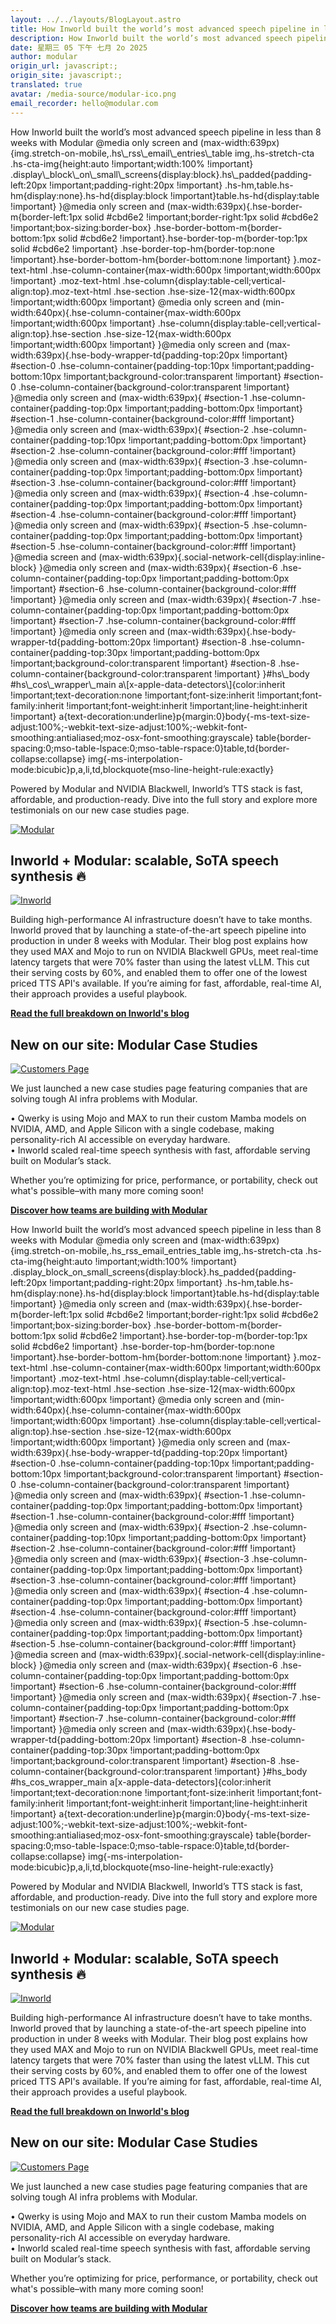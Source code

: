 ```yaml
---
layout: ../../layouts/BlogLayout.astro
title: How Inworld built the world’s most advanced speech pipeline in less than 8 weeks with Modular
description: How Inworld built the world’s most advanced speech pipeline in less than 8 weeks with Modular
date: 星期三 05 下午 七月 2o 2025
author: modular
origin_url: javascript:;
origin_site: javascript:;
translated: true
avatar: /media-source/modular-ico.png
email_recorder: hello@modular.com
---
```



<Reference client:only="react" title="How Inworld built the world’s most advanced speech pipeline in less than 8 weeks with Modular" url="javascript:;" />

<Detail client:only="react">
	How Inworld built the world’s most advanced speech pipeline in less than 8 weeks with Modular          @media only screen and (max-width:639px)&lcub;img.stretch-on-mobile,.hs\_rss\_email\_entries\_table img,.hs-stretch-cta .hs-cta-img&lcub;height:auto !important;width:100% !important} .display\_block\_on\_small\_screens&lcub;display:block}.hs\_padded&lcub;padding-left:20px !important;padding-right:20px !important} .hs-hm,table.hs-hm&lcub;display:none}.hs-hd&lcub;display:block !important}table.hs-hd&lcub;display:table !important} }@media only screen and (max-width:639px)&lcub;.hse-border-m&lcub;border-left:1px solid #cbd6e2 !important;border-right:1px solid #cbd6e2 !important;box-sizing:border-box} .hse-border-bottom-m&lcub;border-bottom:1px solid #cbd6e2 !important}.hse-border-top-m&lcub;border-top:1px solid #cbd6e2 !important} .hse-border-top-hm&lcub;border-top:none !important}.hse-border-bottom-hm&lcub;border-bottom:none !important} }.moz-text-html .hse-column-container&lcub;max-width:600px !important;width:600px !important} .moz-text-html .hse-column&lcub;display:table-cell;vertical-align:top}.moz-text-html .hse-section .hse-size-12&lcub;max-width:600px !important;width:600px !important} @media only screen and (min-width:640px)&lcub;.hse-column-container&lcub;max-width:600px !important;width:600px !important} .hse-column&lcub;display:table-cell;vertical-align:top}.hse-section .hse-size-12&lcub;max-width:600px !important;width:600px !important} }@media only screen and (max-width:639px)&lcub;.hse-body-wrapper-td&lcub;padding-top:20px !important} #section-0 .hse-column-container&lcub;padding-top:10px !important;padding-bottom:10px !important;background-color:transparent !important} #section-0 .hse-column-container&lcub;background-color:transparent !important} }@media only screen and (max-width:639px)&lcub; #section-1 .hse-column-container&lcub;padding-top:0px !important;padding-bottom:0px !important} #section-1 .hse-column-container&lcub;background-color:#fff !important} }@media only screen and (max-width:639px)&lcub; #section-2 .hse-column-container&lcub;padding-top:10px !important;padding-bottom:0px !important} #section-2 .hse-column-container&lcub;background-color:#fff !important} }@media only screen and (max-width:639px)&lcub; #section-3 .hse-column-container&lcub;padding-top:0px !important;padding-bottom:0px !important} #section-3 .hse-column-container&lcub;background-color:#fff !important} }@media only screen and (max-width:639px)&lcub; #section-4 .hse-column-container&lcub;padding-top:0px !important;padding-bottom:0px !important} #section-4 .hse-column-container&lcub;background-color:#fff !important} }@media only screen and (max-width:639px)&lcub; #section-5 .hse-column-container&lcub;padding-top:0px !important;padding-bottom:0px !important} #section-5 .hse-column-container&lcub;background-color:#fff !important} }@media screen and (max-width:639px)&lcub;.social-network-cell&lcub;display:inline-block} }@media only screen and (max-width:639px)&lcub; #section-6 .hse-column-container&lcub;padding-top:0px !important;padding-bottom:0px !important} #section-6 .hse-column-container&lcub;background-color:#fff !important} }@media only screen and (max-width:639px)&lcub; #section-7 .hse-column-container&lcub;padding-top:0px !important;padding-bottom:0px !important} #section-7 .hse-column-container&lcub;background-color:#fff !important} }@media only screen and (max-width:639px)&lcub;.hse-body-wrapper-td&lcub;padding-bottom:20px !important} #section-8 .hse-column-container&lcub;padding-top:30px !important;padding-bottom:0px !important;background-color:transparent !important} #section-8 .hse-column-container&lcub;background-color:transparent !important} }#hs\_body #hs\_cos\_wrapper\_main a\[x-apple-data-detectors\]&lcub;color:inherit !important;text-decoration:none !important;font-size:inherit !important;font-family:inherit !important;font-weight:inherit !important;line-height:inherit !important} a&lcub;text-decoration:underline}p&lcub;margin:0}body&lcub;-ms-text-size-adjust:100%;-webkit-text-size-adjust:100%;-webkit-font-smoothing:antialiased;moz-osx-font-smoothing:grayscale} table&lcub;border-spacing:0;mso-table-lspace:0;mso-table-rspace:0}table,td&lcub;border-collapse:collapse} img&lcub;-ms-interpolation-mode:bicubic}p,a,li,td,blockquote&lcub;mso-line-height-rule:exactly}

Powered by Modular and NVIDIA Blackwell, Inworld’s TTS stack is fast, affordable, and production-ready. Dive into the full story and explore more testimonials on our new case studies page.

[![Modular](https://hs-24141518.f.hubspotemail.net/hub/24141518/hubfs/Group%201%20(5).png?width=600&upscale=true&name=Group%201%20(5).png)](https://d2Sj-804.na1.hubspotlinks.com/Ctc/DP+113/d2Sj-804/VWfPLZ2N67vVW81ykP62dDJv9W4xGMq_5yws0WN2QYvzF3m2nnW6N1vHY6lZ3lBW2lvpzh4zVy70W82XTcg4HpJbQW4Vsp822DdY7KW8VZwyM6WL3BXW6Prh_f7sdNQ_W7hdq-q4y4D6KW68SSKS2GvjsvW3nbblB63VBDhW8zxBdx4gbKqxW1-ZJ8Y24j8Y_W4RbQ766rn5PWW1_ZxcM5kLv8QW2PqX4K7RXSlzW1VZgj01C_0L7N3m80Mfqt-cSW5-43z35-6v2KW5L-p9W19Z8cpW5kQk1f7MSxlQW57451Y8cB-ZHW8MjT885chw6YW8BStNv23n5Y4W5ndPRw693Vg0f3BLlQT04)

## Inworld + Modular: scalable, SoTA speech synthesis 🔥

[![Inworld](https://hs-24141518.f.hubspotemail.net/hub/24141518/hubfs/Inworld.png?width=1120&upscale=true&name=Inworld.png)](https://d2Sj-804.na1.hubspotlinks.com/Ctc/DP+113/d2Sj-804/VWfPLZ2N67vVW81ykP62dDJv9W4xGMq_5yws0WN2QYvBR3m2nnW95jsWP6lZ3n-W40_r-W5vjXlyVFNqHz14t43RVTslRZ4P9jWsN9dsDLsrmjK7W29yXpS4WfcLrV15DXb7YJP5xW7hBcjw6J0zMcW2D2qtY8DffWfW38Jv9075hD_nW6FrKn9316PlGW5W2F4s1JhynfW3lvt7n4ZW36TW6fh4m85jrZ4vW5zgk333Cl-lDW8mK8PT7fGBT2W3bB1__8TctDTV3hMVf83wTT3W5wySFq4X0nX4W8K20Rd3dp035W3RTwlY9lWd6cW2KKJQS3Qb9QHW82vnWX5vBtKjW7TPCkx2B-JQDW7YKxZc8_g0FxW2CCh9n2nyFL-W7TDpBn4Qkb_lW9fcwXv7W9vL3W1Sd7t63_hFSBW8WtDb12JsfKHW5vyX5J64N5dJf6YpWrg04)

Building high-performance AI infrastructure doesn’t have to take months. Inworld proved that by launching a state-of-the-art speech pipeline into production in under 8 weeks with Modular. Their blog post explains how they used MAX and Mojo to run on NVIDIA Blackwell GPUs, meet real-time latency targets that were 70% faster than using the latest vLLM. This cut their serving costs by 60%, and enabled them to offer one of the lowest priced TTS API's available. If you’re aiming for fast, affordable, real-time AI, their approach provides a useful playbook.

[**Read the full breakdown on Inworld's blog**](https://d2Sj-804.na1.hubspotlinks.com/Ctc/DP+113/d2Sj-804/VWfPLZ2N67vVW81ykP62dDJv9W4xGMq_5yws0WN2QYvBR3m2nnW95jsWP6lZ3nKW4wRQdJ6JPR-dW67z2yb96jp9tW3zBWg-1ZzPxsW2yXgNf7DFV1hW5t-cc-3ZXdW2N4123tL2Tkn6W5zs21_37JtnDW3VRf_Z76BW6kVWqVF02zSVlhW1YCbWd4RpV1hW1FnTtC2x4tH8W597xvm6nPSVLVdG1dH8k5MkFW2zPCp95ZQKWSF8CHFRlvkyzW6SN83p8LVVQnW569HKp98qmQZW5TSwV85_7sLJW95CVHy3tQv04W3sb32d1Jptv4W6z3ghT3c-_mrW9fNPCL4D4Fq6W4bLhnQ1sFqT7W2Y5Cc45rPT3LW2GXlF22HZRGyW96m5G05C2V0ZW5vxZXR5HzK-TW3SHG4_1fmG_9W6kkNvk1hSrV9W4kPcXB6v-ycJdXPlD204)

## New on our site: Modular Case Studies

[![Customers Page](https://hs-24141518.f.hubspotemail.net/hub/24141518/hubfs/Customers%20Page-1.jpg?width=1120&upscale=true&name=Customers%20Page-1.jpg)](https://d2Sj-804.na1.hubspotlinks.com/Ctc/DP+113/d2Sj-804/VWfPLZ2N67vVW81ykP62dDJv9W4xGMq_5yws0WN2QYvzY3m2nnW7lCdLW6lZ3mDVfqqm-4d0CmmF3WNgyDG195W6MTbx88T9JwzW6lhCqT4s6dXjW5z7Qvg76qhz9Mv4x6LTm7G7W7bnWjB7ffdfbW7slxJN2Cy98WW9cqBXm1m7gStW2cyTxD3Nbvr9W3WTVBg3Xwm7QW7KdPv_3-m3kBN5DKs1pC-gYsW7cHqTP4nMNXJW1x4XD32ZMs95W1C9Gql380Fg0V8ZBKp5HTGQpW5dBRg611vpJ1Vc7gyt7MW4Z8W5sKn5S41ZNxdW32Hm2j1p42GZW5R3W731CXv60W9dQBRM1ThLHwVFpZSg9gVxqff799Q5z04)

We just launched a new case studies page featuring companies that are solving tough AI infra problems with Modular. 

• Qwerky is using Mojo and MAX to run their custom Mamba models on NVIDIA, AMD, and Apple Silicon with a single codebase, making personality-rich AI accessible on everyday hardware.  
• Inworld scaled real-time speech synthesis with fast, affordable serving built on Modular’s stack.

Whether you’re optimizing for price, performance, or portability, check out what's possible–with many more coming soon!

[**Discover how teams are building with Modular**](https://d2Sj-804.na1.hubspotlinks.com/Ctc/DP+113/d2Sj-804/VWfPLZ2N67vVW81ykP62dDJv9W4xGMq_5yws0WN2QYvzY3m2nnW7lCdLW6lZ3mDW1qkskd156lx9W8yRF_j4qs9bnW8-P4cs1tDYBMW7j_p_x1FBthSW2GlHtx4qSw9lN3sPKRyg4sHlN68_PH2XdfLBW1-wD5_52WHbcN6BzTlRgFJzpW2dqjtw9htQYKW7FVR-85kX-VHVZ0lD-3LLRcWW5lCr4K16R1krW18D_0R5v9rS_W5j9d8y4W6NCKN6bPBXV4vpnzN44Wj_3M-YVcW5vgFyb2yxWkFW4gMmlN4wjXjsW5jQtjj6PjXRFVp3_6V3qT4fcW3n0Ty32Vs8d1M-Wn7BXQfQpVvMq7d4fxyn-f8BH11q04)


</Detail>

How Inworld built the world’s most advanced speech pipeline in less than 8 weeks with Modular          @media only screen and (max-width:639px)&lcub;img.stretch-on-mobile,.hs\_rss\_email\_entries\_table img,.hs-stretch-cta .hs-cta-img&lcub;height:auto !important;width:100% !important} .display\_block\_on\_small\_screens&lcub;display:block}.hs\_padded&lcub;padding-left:20px !important;padding-right:20px !important} .hs-hm,table.hs-hm&lcub;display:none}.hs-hd&lcub;display:block !important}table.hs-hd&lcub;display:table !important} }@media only screen and (max-width:639px)&lcub;.hse-border-m&lcub;border-left:1px solid #cbd6e2 !important;border-right:1px solid #cbd6e2 !important;box-sizing:border-box} .hse-border-bottom-m&lcub;border-bottom:1px solid #cbd6e2 !important}.hse-border-top-m&lcub;border-top:1px solid #cbd6e2 !important} .hse-border-top-hm&lcub;border-top:none !important}.hse-border-bottom-hm&lcub;border-bottom:none !important} }.moz-text-html .hse-column-container&lcub;max-width:600px !important;width:600px !important} .moz-text-html .hse-column&lcub;display:table-cell;vertical-align:top}.moz-text-html .hse-section .hse-size-12&lcub;max-width:600px !important;width:600px !important} @media only screen and (min-width:640px)&lcub;.hse-column-container&lcub;max-width:600px !important;width:600px !important} .hse-column&lcub;display:table-cell;vertical-align:top}.hse-section .hse-size-12&lcub;max-width:600px !important;width:600px !important} }@media only screen and (max-width:639px)&lcub;.hse-body-wrapper-td&lcub;padding-top:20px !important} #section-0 .hse-column-container&lcub;padding-top:10px !important;padding-bottom:10px !important;background-color:transparent !important} #section-0 .hse-column-container&lcub;background-color:transparent !important} }@media only screen and (max-width:639px)&lcub; #section-1 .hse-column-container&lcub;padding-top:0px !important;padding-bottom:0px !important} #section-1 .hse-column-container&lcub;background-color:#fff !important} }@media only screen and (max-width:639px)&lcub; #section-2 .hse-column-container&lcub;padding-top:10px !important;padding-bottom:0px !important} #section-2 .hse-column-container&lcub;background-color:#fff !important} }@media only screen and (max-width:639px)&lcub; #section-3 .hse-column-container&lcub;padding-top:0px !important;padding-bottom:0px !important} #section-3 .hse-column-container&lcub;background-color:#fff !important} }@media only screen and (max-width:639px)&lcub; #section-4 .hse-column-container&lcub;padding-top:0px !important;padding-bottom:0px !important} #section-4 .hse-column-container&lcub;background-color:#fff !important} }@media only screen and (max-width:639px)&lcub; #section-5 .hse-column-container&lcub;padding-top:0px !important;padding-bottom:0px !important} #section-5 .hse-column-container&lcub;background-color:#fff !important} }@media screen and (max-width:639px)&lcub;.social-network-cell&lcub;display:inline-block} }@media only screen and (max-width:639px)&lcub; #section-6 .hse-column-container&lcub;padding-top:0px !important;padding-bottom:0px !important} #section-6 .hse-column-container&lcub;background-color:#fff !important} }@media only screen and (max-width:639px)&lcub; #section-7 .hse-column-container&lcub;padding-top:0px !important;padding-bottom:0px !important} #section-7 .hse-column-container&lcub;background-color:#fff !important} }@media only screen and (max-width:639px)&lcub;.hse-body-wrapper-td&lcub;padding-bottom:20px !important} #section-8 .hse-column-container&lcub;padding-top:30px !important;padding-bottom:0px !important;background-color:transparent !important} #section-8 .hse-column-container&lcub;background-color:transparent !important} }#hs\_body #hs\_cos\_wrapper\_main a\[x-apple-data-detectors]&lcub;color:inherit !important;text-decoration:none !important;font-size:inherit !important;font-family:inherit !important;font-weight:inherit !important;line-height:inherit !important} a&lcub;text-decoration:underline}p&lcub;margin:0}body&lcub;-ms-text-size-adjust:100%;-webkit-text-size-adjust:100%;-webkit-font-smoothing:antialiased;moz-osx-font-smoothing:grayscale} table&lcub;border-spacing:0;mso-table-lspace:0;mso-table-rspace:0}table,td&lcub;border-collapse:collapse} img&lcub;-ms-interpolation-mode:bicubic}p,a,li,td,blockquote&lcub;mso-line-height-rule:exactly}

Powered by Modular and NVIDIA Blackwell, Inworld’s TTS stack is fast, affordable, and production-ready. Dive into the full story and explore more testimonials on our new case studies page.

[![Modular](https://hs-24141518.f.hubspotemail.net/hub/24141518/hubfs/Group%201%20\(5\).png?width=600\&upscale=true\&name=Group%201%20\(5\).png)](https://d2Sj-804.na1.hubspotlinks.com/Ctc/DP+113/d2Sj-804/VWfPLZ2N67vVW81ykP62dDJv9W4xGMq_5yws0WN2QYvzF3m2nnW6N1vHY6lZ3lBW2lvpzh4zVy70W82XTcg4HpJbQW4Vsp822DdY7KW8VZwyM6WL3BXW6Prh_f7sdNQ_W7hdq-q4y4D6KW68SSKS2GvjsvW3nbblB63VBDhW8zxBdx4gbKqxW1-ZJ8Y24j8Y_W4RbQ766rn5PWW1_ZxcM5kLv8QW2PqX4K7RXSlzW1VZgj01C_0L7N3m80Mfqt-cSW5-43z35-6v2KW5L-p9W19Z8cpW5kQk1f7MSxlQW57451Y8cB-ZHW8MjT885chw6YW8BStNv23n5Y4W5ndPRw693Vg0f3BLlQT04)

## Inworld + Modular: scalable, SoTA speech synthesis 🔥

[![Inworld](https://hs-24141518.f.hubspotemail.net/hub/24141518/hubfs/Inworld.png?width=1120\&upscale=true\&name=Inworld.png)](https://d2Sj-804.na1.hubspotlinks.com/Ctc/DP+113/d2Sj-804/VWfPLZ2N67vVW81ykP62dDJv9W4xGMq_5yws0WN2QYvBR3m2nnW95jsWP6lZ3n-W40_r-W5vjXlyVFNqHz14t43RVTslRZ4P9jWsN9dsDLsrmjK7W29yXpS4WfcLrV15DXb7YJP5xW7hBcjw6J0zMcW2D2qtY8DffWfW38Jv9075hD_nW6FrKn9316PlGW5W2F4s1JhynfW3lvt7n4ZW36TW6fh4m85jrZ4vW5zgk333Cl-lDW8mK8PT7fGBT2W3bB1__8TctDTV3hMVf83wTT3W5wySFq4X0nX4W8K20Rd3dp035W3RTwlY9lWd6cW2KKJQS3Qb9QHW82vnWX5vBtKjW7TPCkx2B-JQDW7YKxZc8_g0FxW2CCh9n2nyFL-W7TDpBn4Qkb_lW9fcwXv7W9vL3W1Sd7t63_hFSBW8WtDb12JsfKHW5vyX5J64N5dJf6YpWrg04)

Building high-performance AI infrastructure doesn’t have to take months. Inworld proved that by launching a state-of-the-art speech pipeline into production in under 8 weeks with Modular. Their blog post explains how they used MAX and Mojo to run on NVIDIA Blackwell GPUs, meet real-time latency targets that were 70% faster than using the latest vLLM. This cut their serving costs by 60%, and enabled them to offer one of the lowest priced TTS API's available. If you’re aiming for fast, affordable, real-time AI, their approach provides a useful playbook.

[**Read the full breakdown on Inworld's blog**](https://d2Sj-804.na1.hubspotlinks.com/Ctc/DP+113/d2Sj-804/VWfPLZ2N67vVW81ykP62dDJv9W4xGMq_5yws0WN2QYvBR3m2nnW95jsWP6lZ3nKW4wRQdJ6JPR-dW67z2yb96jp9tW3zBWg-1ZzPxsW2yXgNf7DFV1hW5t-cc-3ZXdW2N4123tL2Tkn6W5zs21_37JtnDW3VRf_Z76BW6kVWqVF02zSVlhW1YCbWd4RpV1hW1FnTtC2x4tH8W597xvm6nPSVLVdG1dH8k5MkFW2zPCp95ZQKWSF8CHFRlvkyzW6SN83p8LVVQnW569HKp98qmQZW5TSwV85_7sLJW95CVHy3tQv04W3sb32d1Jptv4W6z3ghT3c-_mrW9fNPCL4D4Fq6W4bLhnQ1sFqT7W2Y5Cc45rPT3LW2GXlF22HZRGyW96m5G05C2V0ZW5vxZXR5HzK-TW3SHG4_1fmG_9W6kkNvk1hSrV9W4kPcXB6v-ycJdXPlD204)

## New on our site: Modular Case Studies

[![Customers Page](https://hs-24141518.f.hubspotemail.net/hub/24141518/hubfs/Customers%20Page-1.jpg?width=1120\&upscale=true\&name=Customers%20Page-1.jpg)](https://d2Sj-804.na1.hubspotlinks.com/Ctc/DP+113/d2Sj-804/VWfPLZ2N67vVW81ykP62dDJv9W4xGMq_5yws0WN2QYvzY3m2nnW7lCdLW6lZ3mDVfqqm-4d0CmmF3WNgyDG195W6MTbx88T9JwzW6lhCqT4s6dXjW5z7Qvg76qhz9Mv4x6LTm7G7W7bnWjB7ffdfbW7slxJN2Cy98WW9cqBXm1m7gStW2cyTxD3Nbvr9W3WTVBg3Xwm7QW7KdPv_3-m3kBN5DKs1pC-gYsW7cHqTP4nMNXJW1x4XD32ZMs95W1C9Gql380Fg0V8ZBKp5HTGQpW5dBRg611vpJ1Vc7gyt7MW4Z8W5sKn5S41ZNxdW32Hm2j1p42GZW5R3W731CXv60W9dQBRM1ThLHwVFpZSg9gVxqff799Q5z04)

We just launched a new case studies page featuring companies that are solving tough AI infra problems with Modular. 

• Qwerky is using Mojo and MAX to run their custom Mamba models on NVIDIA, AMD, and Apple Silicon with a single codebase, making personality-rich AI accessible on everyday hardware.\
• Inworld scaled real-time speech synthesis with fast, affordable serving built on Modular’s stack.

Whether you’re optimizing for price, performance, or portability, check out what's possible–with many more coming soon!

[**Discover how teams are building with Modular**](https://d2Sj-804.na1.hubspotlinks.com/Ctc/DP+113/d2Sj-804/VWfPLZ2N67vVW81ykP62dDJv9W4xGMq_5yws0WN2QYvzY3m2nnW7lCdLW6lZ3mDW1qkskd156lx9W8yRF_j4qs9bnW8-P4cs1tDYBMW7j_p_x1FBthSW2GlHtx4qSw9lN3sPKRyg4sHlN68_PH2XdfLBW1-wD5_52WHbcN6BzTlRgFJzpW2dqjtw9htQYKW7FVR-85kX-VHVZ0lD-3LLRcWW5lCr4K16R1krW18D_0R5v9rS_W5j9d8y4W6NCKN6bPBXV4vpnzN44Wj_3M-YVcW5vgFyb2yxWkFW4gMmlN4wjXjsW5jQtjj6PjXRFVp3_6V3qT4fcW3n0Ty32Vs8d1M-Wn7BXQfQpVvMq7d4fxyn-f8BH11q04)


